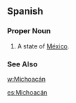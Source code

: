 ==Spanish==
===Proper Noun===
{{es-proper noun}}
#A state of [[México]].
===See Also===
[[w:Michoacán]]

[[es:Michoacán]]